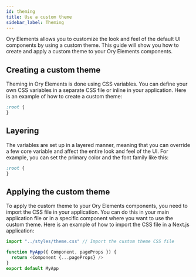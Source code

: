```yaml
---
id: theming
title: Use a custom theme
sidebar_label: Theming
---
```


Ory Elements allows you to customize the look and feel of the default UI components by using a custom theme. This guide will show
you how to create and apply a custom theme to your Ory Elements components.

## Creating a custom theme

Theming in Ory Elements is done using CSS variables. You can define your own CSS variables in a separate CSS file or inline in
your application. Here is an example of how to create a custom theme:

```css title="theme.css"
:root {
}
```

## Layering

The variables are set up in a layered manner, meaning that you can override a few core variable and affect the entire look and
feel of the UI. For example, you can set the primary color and the font family like this:

```css title="theme.css"
:root {
}
```

## Applying the custom theme

To apply the custom theme to your Ory Elements components, you need to import the CSS file in your application. You can do this in
your main application file or in a specific component where you want to use the custom theme. Here is an example of how to import
the CSS file in a Next.js application:

```javascript title="pages/_app.js"
import "../styles/theme.css" // Import the custom theme CSS file

function MyApp({ Component, pageProps }) {
  return <Component {...pageProps} />
}
export default MyApp
```
